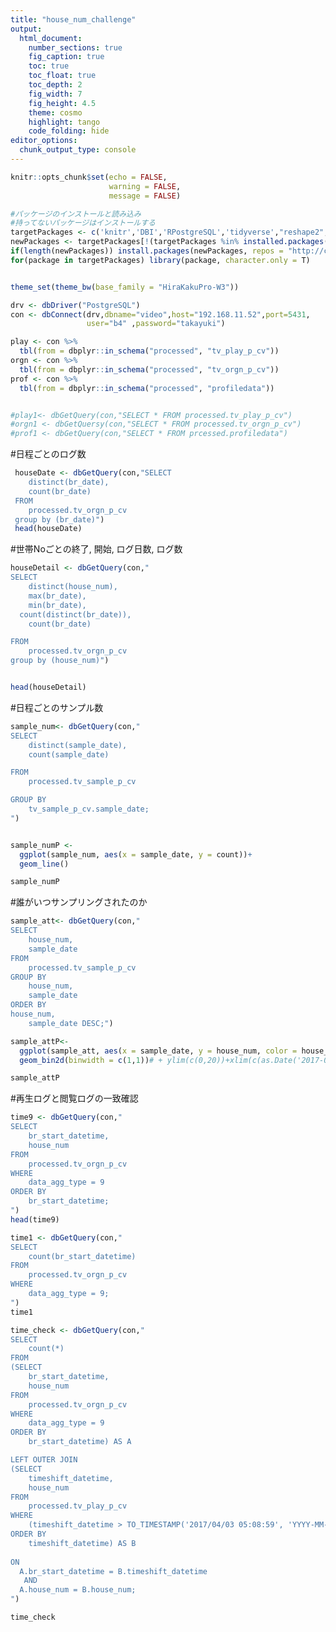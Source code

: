 ```yaml
---
title: "house_num_challenge"
output:
  html_document:
    number_sections: true
    fig_caption: true
    toc: true
    toc_float: true
    toc_depth: 2
    fig_width: 7
    fig_height: 4.5
    theme: cosmo
    highlight: tango
    code_folding: hide
editor_options: 
  chunk_output_type: console
---
```


```r
knitr::opts_chunk$set(echo = FALSE, 
                      warning = FALSE,
                      message = FALSE)
```


```r
#パッケージのインストールと読み込み
#持ってないパッケージはインストールする
targetPackages <- c('knitr','DBI','RPostgreSQL','tidyverse',"reshape2","lubridate","dbplot","DT") 
newPackages <- targetPackages[!(targetPackages %in% installed.packages()[,"Package"])]
if(length(newPackages)) install.packages(newPackages, repos = "http://cran.us.r-project.org")
for(package in targetPackages) library(package, character.only = T)


theme_set(theme_bw(base_family = "HiraKakuPro-W3"))

drv <- dbDriver("PostgreSQL")
con <- dbConnect(drv,dbname="video",host="192.168.11.52",port=5431,
                 user="b4" ,password="takayuki")
```


```r
play <- con %>% 
  tbl(from = dbplyr::in_schema("processed", "tv_play_p_cv")) 
orgn <- con %>% 
  tbl(from = dbplyr::in_schema("processed", "tv_orgn_p_cv"))
prof <- con %>% 
  tbl(from = dbplyr::in_schema("processed", "profiledata"))


#play1<- dbGetQuery(con,"SELECT * FROM processed.tv_play_p_cv")
#orgn1 <- dbGetQuersy(con,"SELECT * FROM processed.tv_orgn_p_cv")
#prof1 <- dbGetQuery(con,"SELECT * FROM prcessed.profiledata")

```

#日程ごとのログ数
```r
 houseDate <- dbGetQuery(con,"SELECT  
 	distinct(br_date),
 	count(br_date)
 FROM
 	processed.tv_orgn_p_cv
 group by (br_date)")
 head(houseDate)
```

#世帯Noごとの終了, 開始, ログ日数, ログ数
```r
houseDetail <- dbGetQuery(con,"
SELECT
	distinct(house_num),
	max(br_date),
	min(br_date),
  count(distinct(br_date)),
	count(br_date)

FROM
	processed.tv_orgn_p_cv
group by (house_num)")


head(houseDetail)

```

#日程ごとのサンプル数
```r
sample_num<- dbGetQuery(con,"
SELECT
	distinct(sample_date),
	count(sample_date)

FROM	
	processed.tv_sample_p_cv

GROUP BY
	tv_sample_p_cv.sample_date;
")


sample_numP <-
  ggplot(sample_num, aes(x = sample_date, y = count))+
  geom_line()

sample_numP

```

#誰がいつサンプリングされたのか
```r
sample_att<- dbGetQuery(con,"
SELECT
	house_num,
	sample_date
FROM	
	processed.tv_sample_p_cv
GROUP BY
	house_num,
	sample_date
ORDER BY
house_num,
	sample_date DESC;")

sample_attP<-
  ggplot(sample_att, aes(x = sample_date, y = house_num, color = house_num))+
  geom_bin2d(binwidth = c(1,1))# + ylim(c(0,20))+xlim(c(as.Date('2017-03-28'),as.Date('2017-04-20')))

sample_attP

```

#再生ログと閲覧ログの一致確認
```r
time9 <- dbGetQuery(con,"
SELECT
	br_start_datetime,
	house_num
FROM
	processed.tv_orgn_p_cv
WHERE
	data_agg_type = 9
ORDER BY 
	br_start_datetime;
")
head(time9)

time1 <- dbGetQuery(con,"
SELECT
	count(br_start_datetime)
FROM
	processed.tv_orgn_p_cv
WHERE
	data_agg_type = 9;
")
time1
```


```r
time_check <- dbGetQuery(con,"
SELECT 	
    count(*)
FROM 
(SELECT
	br_start_datetime,
	house_num
FROM
	processed.tv_orgn_p_cv
WHERE
	data_agg_type = 9
ORDER BY 
	br_start_datetime) AS A

LEFT OUTER JOIN 
(SELECT
	timeshift_datetime,
	house_num
FROM
	processed.tv_play_p_cv
WHERE
	(timeshift_datetime > TO_TIMESTAMP('2017/04/03 05:08:59', 'YYYY-MM-DD HH24:MI:SS'))
ORDER BY 
	timeshift_datetime) AS B
  
ON
  A.br_start_datetime = B.timeshift_datetime
   AND
  A.house_num = B.house_num;
")

time_check
```

  
<!--同じ番組を113回見ていた異常者について
```r
ijo1 <- dbGetQuery(con,"

SELECT
	*
FROM
	processed.tv_orgn_p_cv
WHERE
	dataseq = 113;
")

ijo2 <- dbGetQuery(con,"
SELECT
	action_datetime
FROM
	processed.tv_play_p_cv
WHERE
	timeshift_datetime = TO_TIMESTAMP('2017/12/29 23:45:00', 'YYYY-MM-DD HH24:MI:SS')
	and
	house_num = 6702
ORDER BY action_datetime;
")

ijo3 <- dbGetQuery(con,"
SELECT
	*
FROM
	processed.tv_program
WHERE
	(program_start_time = TO_TIMESTAMP('2017/12/29 23:45:00', 'YYYY-MM-DD HH24:MI:SS')
	or
  program_end_time =  TO_TIMESTAMP('2017/12/29 23:45:00', 'YYYY-MM-DD HH24:MI:SS'))
  and
	station_code = 6;
")

ijo1
ijo2
ijo3
```

どうも,2時間近く永遠1分間の再生をしていたらしい.  
異常者というより, リピート再生をつけっぱなしにしてしまった?  

-->


